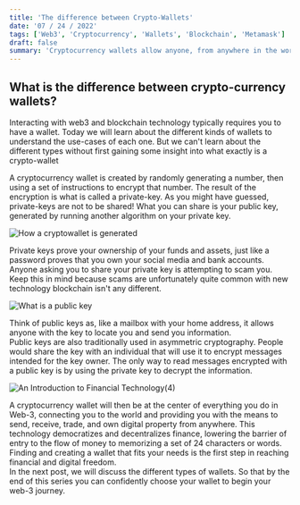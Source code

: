 ```yaml
---
title: 'The difference between Crypto-Wallets'
date: '07 / 24 / 2022'
tags: ['Web3', 'Cryptocurrency', 'Wallets', 'Blockchain', 'Metamask']
draft: false
summary: 'Cryptocurrency wallets allow anyone, from anywhere in the world to interact with the world financial system.'
---
```


## What is the difference between crypto-currency wallets?

Interacting with web3 and blockchain technology typically requires you to have a wallet. Today we will learn about the different kinds of wallets to understand the use-cases of each one.
But we can't learn about the different types without first gaining some insight into what exactly is a crypto-wallet

A cryptocurrency wallet is created by randomly generating a number, then using a set of instructions to encrypt that number. The result of the encryption is what is called a private-key. 
As you might have guessed, private-keys are not to be shared! 
What you can share is your public key, generated by running another algorithm on your private key.

![How a cryptowallet is generated](https://user-images.githubusercontent.com/69639595/180661502-326d05b5-c74c-43fa-afc9-acce3008bfd8.png)

Private keys prove your ownership of your funds and assets, just like a password proves that you own your social media and bank accounts.
Anyone asking you to share your private key is attempting to scam you. Keep this in mind because scams are unfortunately quite common with new technology blockchain isn't any different.

![What is a public key](https://user-images.githubusercontent.com/69639595/180662123-6c94cf17-6c8b-42fb-936f-e169f3d16b5b.png)

Think of public keys as, like a mailbox with your home address, it allows anyone with the key to locate you and send you information.  
Public keys are also traditionally used in asymmetric cryptography. People would share the key with an individual that will use it to encrypt messages intended for the key owner. The only way to read messages encrypted with a public key is by using the private key to decrypt the information.

![An Introduction to Financial Technology(4)](https://user-images.githubusercontent.com/69639595/180662613-63749c34-6cd4-487c-b6d6-ea7f6ac6fce4.png)

A cryptocurrency wallet will then be at the center of everything you do in Web-3, connecting you to the world and providing you with the means to send, receive, trade, and own digital property from anywhere. This technology democratizes and decentralizes finance, lowering the barrier of entry to the flow of money to memorizing a set of 24 characters or words.  Finding and creating a wallet that fits your needs is the first step in reaching financial and digital freedom.  
In the next post, we will discuss the different types of wallets. So that by the end of this series you can confidently choose your wallet to begin your web-3 journey.

